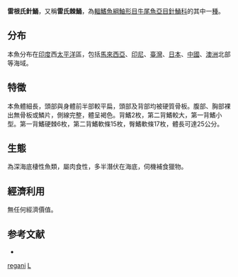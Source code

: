 {{Speciesbox
| genus = Hoplichthys
| species = regani
| status = NE
| status_system = IUCN3.1 
| authority = [[Jordan|Jordan]], 1908
| synonyms = 
}}

'''雷根氏針鯒'''，又稱'''雷氏棘鯒'''，為[[輻鰭魚綱|輻鰭魚綱]][[鮋形目|鮋形目]][[牛尾魚亞目|牛尾魚亞目]][[針鯒科|針鯒科]]的其中一[[種|種]]。

==分布==
本魚分布在[[印度|印度]]西[[太平洋|太平洋]]區，包括[[馬來西亞|馬來西亞]]、[[印尼|印尼]]、[[臺灣|臺灣]]、[[日本|日本]]、[[中國|中國]]、[[澳洲|澳洲]]北部等海域。

==特徵==
本魚體細長，頭部與身體前半部較平扁，頭部及背部均被硬質骨板。腹部、胸部裸出無骨板或鱗片，側線完整，體呈褐色。背鰭2枚，第二背鰭較大，第一背鰭小型。第一背鰭硬棘6枚，第二背鰭軟條15枚，臀鰭軟條17枚，體長可達25公分。

==生態==
為深海底棲性魚類，屬肉食性，多半潛伏在海底，伺機補食獵物。

==經濟利用==
無任何經濟價值。

==参考文献==
*{{FishBase_species|genus=Hoplichthys|species=regani|year=2011|month=12}}

{{Taxonbar}}

[[Category:针鲬属|regani]]
[[Category:1908年描述的鱼类|L]]